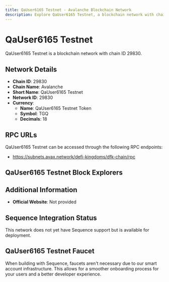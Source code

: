 ```yaml
--- 
title: QaUser6165 Testnet - Avalanche Blockchain Network
description: Explore QaUser6165 Testnet, a blockchain network with chain ID 29830. Learn about its native currency, QaUser6165 Testnet Token, and how to interact with the network.
---
```


# QaUser6165 Testnet

QaUser6165 Testnet is a blockchain network with chain ID 29830.

## Network Details

- **Chain ID**: 29830
- **Chain Name**: Avalanche
- **Short Name**: QaUser6165 Testnet
- **Network ID**: 29830
- **Currency**: 
  - **Name**: QaUser6165 Testnet Token
  - **Symbol**: TGQ
  - **Decimals**: 18

## RPC URLs

QaUser6165 Testnet can be accessed through the following RPC endpoints:

- https://subnets.avax.network/defi-kingdoms/dfk-chain/rpc

## QaUser6165 Testnet Block Explorers



## Additional Information

- **Official Website**: Not provided

## Sequence Integration Status

This network does not yet have Sequence support but is available for deployment.

## QaUser6165 Testnet Faucet

When building with Sequence, faucets aren't necessary due to our smart account infrastructure. This allows for a smoother onboarding process for your users and a better developer experience.
